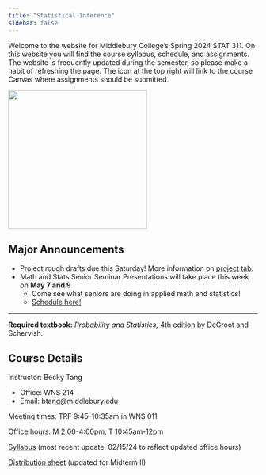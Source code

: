 ```yaml
---
title: "Statistical Inference"
sidebar: false
---
```


Welcome to the website for Middlebury College's Spring 2024 STAT 311. On this website you will find the course syllabus, schedule, and assignments. The website is frequently updated during the semester, so please make a habit of refreshing the page. The icon at the top right will link to the course Canvas where assignments should be submitted.

![](img/chi2.png){fig-align="center" width="280"}

## Major Announcements

-   Project rough drafts due this Saturday! More information on [project tab](project.qmd#sec-draft).
-   Math and Stats Senior Seminar Presentations will take place this week on **May 7 and 9**
    -   Come see what seniors are doing in applied math and statistics!
    -   [Schedule here!](https://docs.google.com/document/d/1qTKA1pCwDE2FmU-oFvNgC5LkNUV2RE6f-DPDzkqgxhw/edit?usp=sharing)

------------------------------------------------------------------------

**Required textbook:** *Probability and Statistics,* 4th edition by DeGroot and Schervish.

## Course Details

Instructor: Becky Tang

-   Office: WNS 214
-   Email: btang\@middlebury.edu

Meeting times: TRF 9:45-10:35am in WNS 011

Office hours: M 2:00-4:00pm, T 10:45am-12pm

[Syllabus](Stat311_Syllabus.pdf) (most recent update: 02/15/24 to reflect updated office hours)

[Distribution sheet](weeks/exam/distributions_311_midterm2.pdf) (updated for Midterm II)

## 
